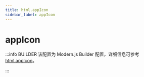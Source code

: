 ```yaml
---
title: html.appIcon
sidebar_label: appIcon
---
```

# appIcon

:::info BUILDER
该配置为 Modern.js Builder 配置，详细信息可参考 [html.appIcon](https://modernjs.dev/builder/api/config-html.html#html-appicon)。

:::


<Main />
